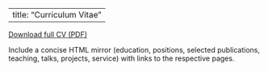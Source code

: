 
---
title: "Curriculum Vitae"
---

[Download full CV (PDF)](files/jjr_cv.pdf)

Include a concise HTML mirror (education, positions, selected publications, teaching, talks, projects, service) with links to the respective pages.
